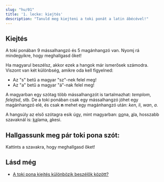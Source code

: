 ```yaml
---
slug: "hu/01"
title: '1. lecke: kiejtés'
description: "Tanuld meg kiejteni a toki ponát a latin ábécével!"
---
```



## Kiejtés

A toki ponában 9 mássalhangzó és 5 magánhangzó van. Nyomj rá mindegyikre, hogy meghallgasd őket!

<PhonoTable />

Ha magyarul beszélsz, akkor ezek a hangok már ismerősek számodra. Viszont van két különbség, amikre oda kell figyelned:
* Az "s" betű a magyar "sz"-nek felel meg!
* Az "a" betű a magyar "á"-nak felel meg!

A magyarban egy szótag több mássalhangzót is tartalmazhat: *templom*, *felejtsd*, stb. De a toki ponában csak egy mássalhangzó jöhet egy magánhangzó elé, és csak **n** mehet egy magánhangzó után: *ken*, *li*, *wan*, *a*.

A hangsúly az első szótagra esik úgy, mint magyarban: <u>po</u>na, <u>a</u>la, hosszabb szavaknál is: <u>ka</u>lama, <u>a</u>kesi.

## Hallgassunk meg pár toki pona szót:

Kattints a szavakra, hogy meghallgasd őket!

<PhonoExamples />

## Lásd még

* [A toki pona kiejtés különbözik beszélők között?](hu/sound-variation)

